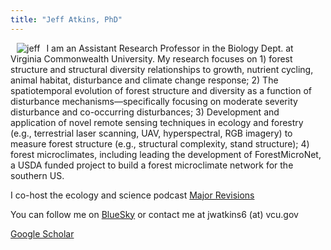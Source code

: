 ```yaml
---
title: "Jeff Atkins, PhD"
---
```

<img src="images/avatar.jpeg" style="float: left;" alt="jeff" hspace = "10">

I am an Assistant Research Professor in the Biology Dept. at Virginia Commonwealth University.   My research focuses on 1) forest structure and structural diversity relationships to growth, nutrient cycling, animal habitat, disturbance and climate change response; 2) The spatiotemporal evolution of forest structure and diversity as a function of disturbance mechanisms—specifically focusing on moderate severity disturbance and co-occurring disturbances; 3) Development and application of novel remote sensing techniques in ecology and forestry (e.g., terrestrial laser scanning, UAV, hyperspectral, RGB imagery) to measure forest structure (e.g., structural complexity, stand structure); 4) forest microclimates, including leading the development of ForestMicroNet, a USDA funded project to build a forest microclimate network for the southern US.

I co-host the ecology and science podcast [Major Revisions](http://www.majorrevisionsshow.com)

You can follow me on [BlueSky](https://bsky.app/profile/atkinsjeff.bsky.social) or contact me at jwatkins6 (at) vcu.gov 

[Google Scholar](https://scholar.google.com/citations?user=Ea33pwcAAAAJ&hl=en)







































<p>
&nbsp;
</p>